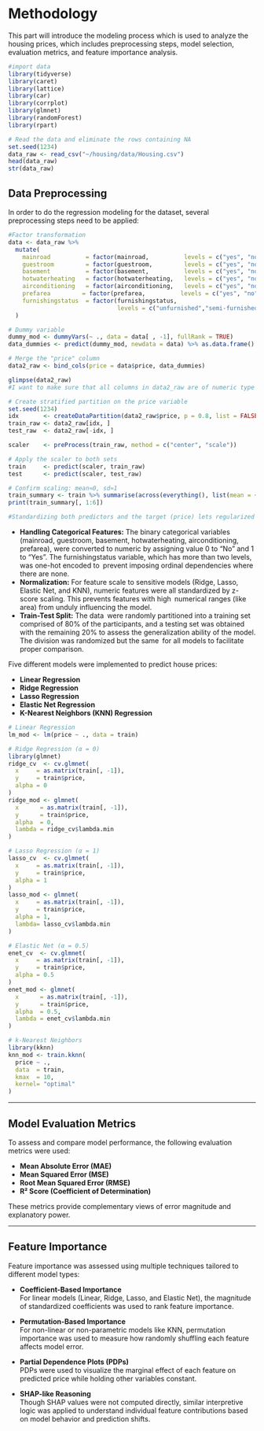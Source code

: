 # Methodology
This part will introduce the modeling process which is used to analyze the housing prices, which includes preprocessing steps, model selection, evaluation metrics, and feature importance analysis. 

```r
#import data
library(tidyverse)
library(caret)
library(lattice)
library(car)
library(corrplot)
library(glmnet)  
library(randomForest)
library(rpart)

# Read the data and eliminate the rows containing NA
set.seed(1234)
data_raw <- read_csv("~/housing/data/Housing.csv")
head(data_raw)
str(data_raw)

```
## Data Preprocessing
In order to do the regression modeling for the dataset, several preprocessing steps need to be applied:


```r
#Factor transformation
data <- data_raw %>%
  mutate(
    mainroad          = factor(mainroad,          levels = c("yes", "no")),
    guestroom         = factor(guestroom,         levels = c("yes", "no")),
    basement          = factor(basement,          levels = c("yes", "no")),
    hotwaterheating   = factor(hotwaterheating,   levels = c("yes", "no")),
    airconditioning   = factor(airconditioning,   levels = c("yes", "no")),
    prefarea         = factor(prefarea,          levels = c("yes", "no")),
    furnishingstatus  = factor(furnishingstatus,
                               levels = c("unfurnished","semi-furnished","furnished"))
  )

# Dummy variable
dummy_mod <- dummyVars(~ ., data = data[ , -1], fullRank = TRUE)
data_dummies <- predict(dummy_mod, newdata = data) %>% as.data.frame()

# Merge the "price" column
data2_raw <- bind_cols(price = data$price, data_dummies)

glimpse(data2_raw)
#I want to make sure that all columns in data2_raw are of numeric type (dbl), and there are no original factor columns in the column names.

```
```r
# Create stratified partition on the price variable
set.seed(1234)
idx       <- createDataPartition(data2_raw$price, p = 0.8, list = FALSE)
train_raw <- data2_raw[idx, ]
test_raw  <- data2_raw[-idx, ]

scaler    <- preProcess(train_raw, method = c("center", "scale"))

# Apply the scaler to both sets
train     <- predict(scaler, train_raw)
test      <- predict(scaler, test_raw)

# Confirm scaling: mean≈0, sd≈1
train_summary <- train %>% summarise(across(everything(), list(mean = ~mean(.), sd = ~sd(.))))
print(train_summary[, 1:6])  

#Standardizing both predictors and the target (price) lets regularized models (Ridge, Lasso) work properly and makes error metrics comparable across features.


```


- **Handling Categorical Features:**
The binary categorical variables (mainroad, guestroom, basement, hotwaterheating, airconditioning, prefarea), were converted to numeric by assigning value 0 to “No” and 1 to “Yes”. The furnishingstatus variable, which has more than two levels, was one-hot encoded to prevent imposing ordinal dependencies where there are none.
- **Normalization:**
For feature scale to sensitive models (Ridge, Lasso, Elastic Net, and KNN), numeric features were all standardized by z-score scaling. This prevents features with high numerical ranges (like area) from unduly influencing the model.
- **Train-Test Split:**
The data were randomly partitioned into a training set comprised of 80% of the participants, and a testing set was obtained with the remaining 20% to assess the generalization ability of the model. The division was randomized but the same for all models to facilitate proper comparison.


Five different models were implemented to predict house prices:

- **Linear Regression**  
- **Ridge Regression**  
- **Lasso Regression**  
- **Elastic Net Regression**  
- **K-Nearest Neighbors (KNN) Regression**
```r

# Linear Regression
lm_mod <- lm(price ~ ., data = train)

# Ridge Regression (α = 0)
library(glmnet)
ridge_cv  <- cv.glmnet(
  x     = as.matrix(train[, -1]),
  y     = train$price,
  alpha = 0
)
ridge_mod <- glmnet(
  x      = as.matrix(train[, -1]),
  y      = train$price,
  alpha  = 0,
  lambda = ridge_cv$lambda.min
)

# Lasso Regression (α = 1)
lasso_cv  <- cv.glmnet(
  x     = as.matrix(train[, -1]),
  y     = train$price,
  alpha = 1
)
lasso_mod <- glmnet(
  x     = as.matrix(train[, -1]),
  y     = train$price,
  alpha = 1,
  lambda= lasso_cv$lambda.min
)

# Elastic Net (α = 0.5)
enet_cv  <- cv.glmnet(
  x     = as.matrix(train[, -1]),
  y     = train$price,
  alpha = 0.5
)
enet_mod <- glmnet(
  x      = as.matrix(train[, -1]),
  y      = train$price,
  alpha  = 0.5,
  lambda = enet_cv$lambda.min
)

# k-Nearest Neighbors
library(kknn)
knn_mod <- train.kknn(
  price ~ .,
  data  = train,
  kmax  = 10,
  kernel= "optimal"
)

```
---

## Model Evaluation Metrics

To assess and compare model performance, the following evaluation metrics were used:

- **Mean Absolute Error (MAE)**  
- **Mean Squared Error (MSE)**  
- **Root Mean Squared Error (RMSE)**  
- **R² Score (Coefficient of Determination)**

These metrics provide complementary views of error magnitude and explanatory power.

---

## Feature Importance

Feature importance was assessed using multiple techniques tailored to different model types:

- **Coefficient-Based Importance**  
  For linear models (Linear, Ridge, Lasso, and Elastic Net), the magnitude of standardized coefficients was used to rank feature importance.

- **Permutation-Based Importance**  
  For non-linear or non-parametric models like KNN, permutation importance was used to measure how randomly shuffling each feature affects model error.

- **Partial Dependence Plots (PDPs)**  
  PDPs were used to visualize the marginal effect of each feature on predicted price while holding other variables constant.

- **SHAP-like Reasoning**  
  Though SHAP values were not computed directly, similar interpretive logic was applied to understand individual feature contributions based on model behavior and prediction shifts.